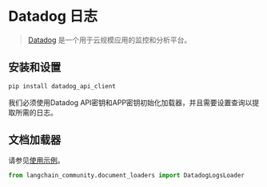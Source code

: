 # Datadog 日志

>[Datadog](https://www.datadoghq.com/) 是一个用于云规模应用的监控和分析平台。

## 安装和设置

```bash
pip install datadog_api_client
```

我们必须使用Datadog API密钥和APP密钥初始化加载器，并且需要设置查询以提取所需的日志。

## 文档加载器

请参见[使用示例](/docs/integrations/document_loaders/datadog_logs)。

```python
from langchain_community.document_loaders import DatadogLogsLoader
```
